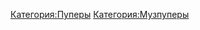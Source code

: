 {{Инфобокс для пуперов
|title2=Gret
|другие_ники=Great, tupoygrea
|image3=Пример
|caption3=Пример
|сферы_творчества=Пример
|год_начала=Пример
|image4=Пример
|caption4=Пример
|имя_фамилия=Пример
|дата_рождения=Пример
|место_проживания=Пример
|ссылки=Пример
}}
[[Категория:Пуперы]]
[[Категория:Музпуперы]]